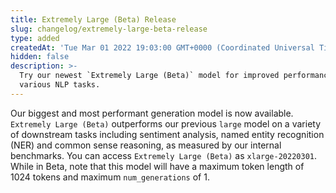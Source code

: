 ```yaml
---
title: Extremely Large (Beta) Release
slug: changelog/extremely-large-beta-release
type: added
createdAt: 'Tue Mar 01 2022 19:03:00 GMT+0000 (Coordinated Universal Time)'
hidden: false
description: >-
  Try our newest `Extremely Large (Beta)` model for improved performance on
  various NLP tasks.
---
```

Our biggest and most performant generation model is now available. `Extremely Large (Beta)` outperforms our previous `large` model on a variety of downstream tasks including sentiment analysis, named entity recognition (NER) and common sense reasoning, as measured by our internal benchmarks. You can access `Extremely Large (Beta)` as `xlarge-20220301`. While in Beta, note that this model will have a maximum token length of 1024 tokens and maximum `num_generations` of 1.
